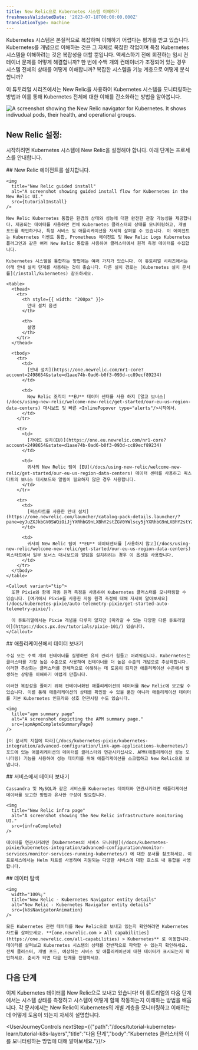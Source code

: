 ```yaml
---
title: New Relic으로 Kubernetes 시스템 이해하기
freshnessValidatedDate: '2023-07-18T00:00:00.000Z'
translationType: machine
---
```







Kubernetes 시스템은 본질적으로 복잡하며 이해하기 어렵다는 평가를 받고 있습니다. Kubernetes를 개념으로 이해하는 것은 그 자체로 복잡한 작업이며 특정 Kubernetes 시스템을 이해하려는 것은 복잡성을 더할 뿐입니다. 액세스하기 전에 회전하는 임시 컨테이너 문제를 어떻게 해결합니까? 한 번에 수백 개의 컨테이너가 조정되어 있는 경우 시스템 전체의 상태를 어떻게 이해합니까? 복잡한 시스템을 기능 계층으로 어떻게 분석합니까?

이 튜토리얼 시리즈에서는 New Relic을 사용하여 Kubernetes 시스템을 모니터링하는 방법과 이를 통해 Kubernetes 전체에 대한 이해를 간소화하는 방법을 알아봅니다.

<img
  title="New Relic navigator"
  alt="A screenshot showing the New Relic navigator for Kubernetes. It shows indivudual pods, their health, and operational groups."
  src={tutorialNavigator}
/>

## New Relic 설정:

시작하려면 Kubernetes 시스템에 New Relic을 설정해야 합니다. 아래 단계는 프로세스를 안내합니다.

<Steps>
  <Step>
    ## New Relic 에이전트를 설치합니다.

    <img
      title="New Relic guided install"
      alt="A screenshot showing guided install flow for Kubernetes in the New Relic UI."
      src={tutorialInstall}
    />

    New Relic Kubernetes 통합은 환경의 상태와 성능에 대한 완전한 관찰 가능성을 제공합니다. 제공되는 데이터를 사용하면 전체 Kubernetes 클러스터의 상태를 모니터링하고, 개별 포드를 확인하거나, 특정 서비스 및 애플리케이션을 자세히 살펴볼 수 있습니다. 이 에이전트는 Kubernetes 이벤트 통합, Prometheus 에이전트 및 New Relic Logs Kubernetes 플러그인과 같은 여러 New Relic 통합을 사용하여 클러스터에서 원격 측정 데이터를 수집합니다.

    Kubernetes 시스템을 통합하는 방법에는 여러 가지가 있습니다. 이 튜토리얼 시리즈에서는 아래 안내 설치 단계를 사용하는 것이 좋습니다. 다른 설치 경로는 [Kubernetes 설치 문서를](/install/kubernetes) 참조하세요.

    <table>
      <thead>
        <tr>
          <th style={{ width: "200px" }}>
            안내 설치 옵션
          </th>

          <th>
            설명
          </th>
        </tr>
      </thead>

      <tbody>
        <tr>
          <td>
            [안내 설치](https://one.newrelic.com/nr1-core?account=2498654&state=d1aae74b-0ad6-b0f3-093d-cc89ecf89234)
          </td>

          <td>
            New Relic 조직이 **EU** 데이터 센터를 사용 하지 [않고 보너스](/docs/using-new-relic/welcome-new-relic/get-started/our-eu-us-region-data-centers) 대시보드 및 빠른 <InlinePopover type="alerts"/>시작에서.
          </td>
        </tr>

        <tr>
          <td>
            [가이드 설치(EU)](https://one.eu.newrelic.com/nr1-core?account=2498654&state=d1aae74b-0ad6-b0f3-093d-cc89ecf89234)
          </td>

          <td>
            귀사의 New Relic 팀이 [EU](/docs/using-new-relic/welcome-new-relic/get-started/our-eu-us-region-data-centers) 데이터 센터를 사용하고 퀵스타트의 보너스 대시보드와 알림이 필요하지 않은 경우 사용합니다.
          </td>
        </tr>

        <tr>
          <td>
            [퀵스타트를 사용한 안내 설치](https://one.newrelic.com/launcher/catalog-pack-details.launcher/?pane=eyJuZXJkbGV0SWQiOiJjYXRhbG9nLXBhY2stZGV0YWlscy5jYXRhbG9nLXBhY2stY29udGVudHMiLCJxdWlja3N0YXJ0SWQiOiI4OGE3OWY1Mi04MWMxLTRmYTItOTlmOC0zY2I1YjAxMmYxNjAifQ==)
          </td>

          <td>
            귀사의 New Relic 팀이 **EU** 데이터센터를 [사용하지 않고](/docs/using-new-relic/welcome-new-relic/get-started/our-eu-us-region-data-centers) 퀵스타트에서 일부 보너스 대시보드와 알림을 설치하려는 경우 이 옵션을 사용합니다.
          </td>
        </tr>
      </tbody>
    </table>

    <Callout variant="tip">
      또한 Pixie와 함께 자동 원격 측정을 사용하여 Kubernetes 클러스터를 모니터링할 수 있습니다. [여기에서 Pixie를 사용한 자동 원격 측정에 대해 자세히 알아보세요](/docs/kubernetes-pixie/auto-telemetry-pixie/get-started-auto-telemetry-pixie/).

      이 튜토리얼에서는 Pixie 개념을 다루지 않지만 [따라갈 수 있는 다양한 다른 튜토리얼이](https://docs.px.dev/tutorials/pixie-101/) 있습니다.
    </Callout>
  </Step>

  <Step>
    ## 애플리케이션에서 데이터 보내기

    수십 또는 수백 개의 컨테이너를 실행하면 유지 관리가 힘들고 어려워집니다. Kubernetes는 클러스터를 가장 높은 수준으로 사용하여 컨테이너를 더 높은 수준의 개념으로 추상화합니다. 이러한 추상화는 클러스터를 전체적으로 이해하는 데 도움이 되지만 애플리케이션 수준에서 발생하는 상황을 이해하기 어렵게 만듭니다.

    이러한 복잡성을 줄이기 위해 컨테이너화된 애플리케이션의 데이터를 New Relic에 보고할 수 있습니다. 이를 통해 애플리케이션의 상태를 확인할 수 있을 뿐만 아니라 애플리케이션 데이터를 기본 Kubernetes 인프라와 상호 연관시킬 수도 있습니다.

    <img
      title="apm summary page"
      alt="A screenshot depicting the APM summary page."
      src={apmApmCompleteSummaryPage}
    />

    [이 문서의 지침에 따라](/docs/kubernetes-pixie/kubernetes-integration/advanced-configuration/link-apm-applications-kubernetes/) 포드에 있는 애플리케이션의 데이터를 클러스터와 연관시키십시오. APM(애플리케이션 성능 모니터링) 기능을 사용하여 성능 데이터를 위해 애플리케이션을 스크랩하고 New Relic으로 보냅니다.
  </Step>

  <Step>
    ## 서비스에서 데이터 보내기

    Cassandra 및 MySQL과 같은 서비스를 Kubernetes 데이터와 연관시키려면 애플리케이션 데이터를 보고한 방법과 유사한 구성이 필요합니다.

    <img
      title="New Relic infra page"
      alt="A screenshot showing the New Relic infrastructure monitoring UI."
      src={infraComplete}
    />

    데이터를 연관시키려면 [Kubernetes의 서비스 모니터링](/docs/kubernetes-pixie/kubernetes-integration/advanced-configuration/monitor-services/monitor-services-running-kubernetes/) 에 대한 문서를 참조하세요. 이 프로세스에서는 Helm 차트를 사용하여 지원되는 다양한 서비스에 대한 호스트 내 통합을 사용합니다.
  </Step>

  <Step>
    ## 데이터 탐색

    <img
      width="100%;"
      title="New Relic - Kubernetes Navigator entity details"
      alt="New Relic - Kubernetes Navigator entity details"
      src={k8sNavigatorAnimation}
    />

    모든 Kubernetes 관련 데이터를 New Relic으로 보내고 있는지 확인하려면 Kubernetes 차트를 살펴보세요. **[one.newrelic.com > All capabilities](https://one.newrelic.com/all-capabilities) > Kubernetes** 로 이동합니다. 데이터를 살펴보고 Kubernetes 시스템의 상태를 전반적으로 파악할 수 있는지 확인하세요. 전체 클러스터, 개별 포드, 예상하는 서비스 및 애플리케이션에 대한 데이터가 표시되는지 확인하세요. 준비가 되면 다음 단계를 진행하세요.
  </Step>
</Steps>

## 다음 단계

이제 Kubernetes 데이터를 New Relic으로 보내고 있습니다! 이 튜토리얼의 다음 단계에서는 시스템 상태를 측정하고 시스템이 어떻게 함께 작동하는지 이해하는 방법을 배웁니다. 각 문서에서는 New Relic이 Kubernetes의 개별 계층을 모니터링하고 이해하는 데 어떻게 도움이 되는지 자세히 설명합니다.

<UserJourneyControls nextStep={{"path":"/docs/tutorial-kubernetes-learn/tutorial-k8s-layers","title":"다음 단계","body":"Kubernetes 클러스터와 이를 모니터링하는 방법에 대해 알아보세요."}}/>